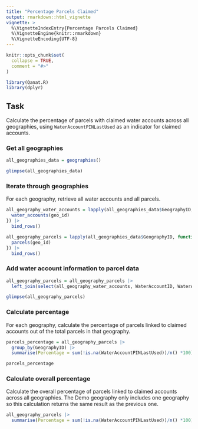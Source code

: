 ```yaml
---
title: "Percentage Parcels Claimed"
output: rmarkdown::html_vignette
vignette: >
  %\VignetteIndexEntry{Percentage Parcels Claimed}
  %\VignetteEngine{knitr::rmarkdown}
  %\VignetteEncoding{UTF-8}
---
```


```r
knitr::opts_chunk$set(
  collapse = TRUE,
  comment = "#>"
)
```

```r
library(Qanat.R)
library(dplyr)
```

## Task

Calculate the percentage of parcels with claimed water accounts across all geographies, using `WaterAccountPINLastUsed` as an indicator for claimed accounts.

### Get all geographies

```r
all_geographies_data = geographies()

glimpse(all_geographies_data)
```

### Iterate through geographies

For each geography, retrieve all water accounts and all parcels.

```r
all_geography_water_accounts = lapply(all_geographies_data$GeographyID, function(geo_id){
  water_accounts(geo_id)
}) |> 
  bind_rows()

all_geography_parcels = lapply(all_geographies_data$GeographyID, function(geo_id){
  parcels(geo_id)
}) |> 
  bind_rows()
```

### Add water account information to parcel data

```r
all_geography_parcels = all_geography_parcels |> 
  left_join(select(all_geography_water_accounts, WaterAccountID, WaterAccountPINLastUsed))

glimpse(all_geography_parcels)
```

### Calculate percentage

For each geography, calculate the percentage of parcels linked to claimed accounts out of the total parcels in that geography.

```r
parcels_percentage = all_geography_parcels |> 
  group_by(GeographyID) |> 
  summarise(Percentage = sum(!is.na(WaterAccountPINLastUsed))/n() *100)

parcels_percentage
```

### Calculate overall percentage

Calculate the overall percentage of parcels linked to claimed accounts across all geographies. The Demo geography only includes one geography so this calculation returns the same result as the previous one.

```r
all_geography_parcels |> 
  summarise(Percentage = sum(!is.na(WaterAccountPINLastUsed))/n() *100)
```
